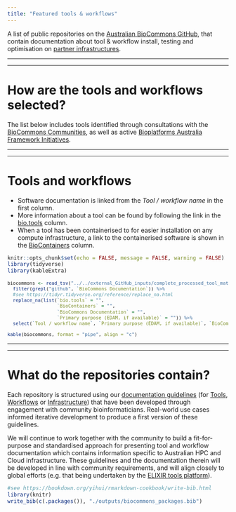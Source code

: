 ```yaml
---
title: "Featured tools & workflows"
---
```


<style type="text/css">
.main-container {
  max-width: 1500px;
  margin-left: auto;
  margin-right: auto;
}
</style>


A list of public repositories on the [Australian BioCommons GitHub](https://github.com/AustralianBioCommons), that contain documentation about tool & workflow install, testing and optimisation on [partner infrastructures](./1_compute_systems.html).

-----

-----

# How are the tools and workflows selected?

The list below includes tools identified through consultations with the [BioCommons Communities](https://www.biocommons.org.au/get-involved), as well as active [Bioplatforms Australia Framework Initiatives](https://bioplatforms.com/projects/).

-----

-----

# Tools and workflows

- Software documentation is linked from the *Tool / workflow name* in the first column.
- More information about a tool can be found by following the link in the [bio.tools](https://bio.tools/) column.
- When a tool has been containerised to for easier installation on any compute infrastructure, a link to the containerised software is shown in the [BioContainers](https://biocontainers.pro/#/) column.


```r
knitr::opts_chunk$set(echo = FALSE, message = FALSE, warning = FALSE)
library(tidyverse)
library(kableExtra)
```

<font size="-1.5">
```r
biocommons <- read_tsv("../../external_GitHub_inputs/complete_processed_tool_matrix.tsv") %>%
  filter(grepl("github", `BioCommons Documentation`)) %>%
  #see https://tidyr.tidyverse.org/reference/replace_na.html
  replace_na(list(`bio.tools` = "",
                  `BioContainers` = "",
                  `BioCommons Documentation` = "",
                  `Primary purpose (EDAM, if available)` = "")) %>%
  select(`Tool / workflow name`, `Primary purpose (EDAM, if available)`, `BioCommons Documentation`, `bio.tools`, `BioContainers`)

kable(biocommons, format = "pipe", align = "c")
```
</font>

-----

-----

# What do the repositories contain?

Each repository is structured using our [documentation guidelines](https://github.com/AustralianBioCommons/doc_guidelines/releases) (for [Tools](https://github.com/AustralianBioCommons/doc_guidelines/blob/master/docs/tools.md), [Workflows](https://github.com/AustralianBioCommons/doc_guidelines/blob/master/docs/workflows.md) or [Infrastructure](https://github.com/AustralianBioCommons/doc_guidelines/blob/master/docs/infrastructure_optimisation.md)) that have been developed through engagement with community bioinformaticians. Real-world use cases informed iterative development to produce a first version of these guidelines.

We will continue to work together with the community to build a fit-for-purpose and standardised approach for presenting tool and workflow documentation which contains information specific to Australian HPC and Cloud infrastructure. These guidelines and the documentation therein will be developed in line with community requirements, and will align closely to global efforts (e.g. that being undertaken by the [ELIXIR tools platform](https://elixir-europe.org/platforms/tools)).


```r
#see https://bookdown.org/yihui/rmarkdown-cookbook/write-bib.html
library(knitr)
write_bib(c(.packages()), "./outputs/biocommons_packages.bib")
```
